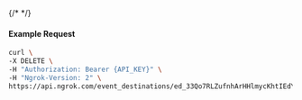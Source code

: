 {/* <!-- Code generated for API Clients. DO NOT EDIT. --> */}

#### Example Request
```bash
curl \
-X DELETE \
-H "Authorization: Bearer {API_KEY}" \
-H "Ngrok-Version: 2" \
https://api.ngrok.com/event_destinations/ed_33Qo7RLZufnhArHHlmycKhtIEdY
```